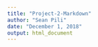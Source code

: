```yaml
---
title: "Project-2-Markdown"
author: "Sean Pili"
date: "December 1, 2018"
output: html_document
---
```


```r

```


```r

```



```r

```
